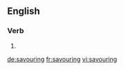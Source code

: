 ==English==

===Verb===
{{head|en}}

# {{present participle of|savour}}

[[de:savouring]]
[[fr:savouring]]
[[vi:savouring]]